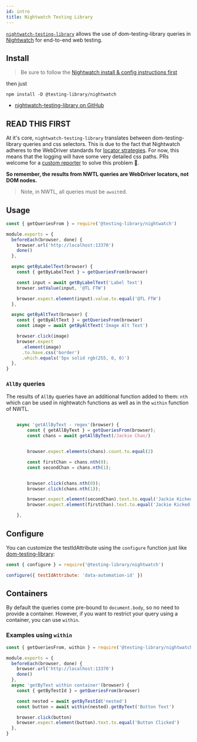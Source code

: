 ```yaml
---
id: intro
title: Nightwatch Testing Library
---
```


[`nightwatch-testing-library`][gh] allows the use of dom-testing-library queries
in [Nightwatch](https://nightwatchjs.org) for end-to-end web testing.

## Install

> Be sure to follow the
> [Nightwatch install & config instructions first](https://nightwatchjs.org/gettingstarted/installation/)

then just

```npm2yarn
npm install -D @testing-library/nightwatch
```

- [nightwatch-testing-library on GitHub][gh]

## READ THIS FIRST

At it's core, `nightwatch-testing-library` translates between
dom-testing-library queries and css selectors. This is due to the fact that
Nightwatch adheres to the WebDriver standards for
[locator strategies](https://www.w3.org/TR/webdriver/#locator-strategies). For
now, this means that the logging will have some very detailed css paths. PRs
welcome for a
[custom reporter](https://nightwatchjs.org/guide/extending-nightwatch/#custom-reporter)
to solve this problem 🤗.

**So remember, the results from NWTL queries are WebDriver locators, not DOM
nodes.**

> Note, in NWTL, all queries must be `await`ed.

## Usage

```javascript
const { getQueriesFrom } = require('@testing-library/nightwatch')

module.exports = {
  beforeEach(browser, done) {
    browser.url('http://localhost:13370')
    done()
  },

  async getByLabelText(browser) {
    const { getByLabelText } = getQueriesFrom(browser)

    const input = await getByLabelText('Label Text')
    browser.setValue(input, '@TL FTW')

    browser.expect.element(input).value.to.equal('@TL FTW')
  },

  async getByAltText(browser) {
    const { getByAltText } = getQueriesFrom(browser)
    const image = await getByAltText('Image Alt Text')

    browser.click(image)
    browser.expect
      .element(image)
      .to.have.css('border')
      .which.equals('5px solid rgb(255, 0, 0)')
  },
}
```

### `AllBy` queries

The results of `AllBy` queries have an additional function added to them: `nth`
which can be used in nightwatch functions as well as in the `within` function of
NWTL.

```javascript

    async 'getAllByText - regex'(browser) {
        const { getAllByText } = getQueriesFrom(browser);
        const chans = await getAllByText(/Jackie Chan/)


        browser.expect.elements(chans).count.to.equal(2)

        const firstChan = chans.nth(0);
        const secondChan = chans.nth(1);


        browser.click(chans.nth(0));
        browser.click(chans.nth(1));

        browser.expect.element(secondChan).text.to.equal('Jackie Kicked');
        browser.expect.element(firstChan).text.to.equal('Jackie Kicked');

    },

```

## Configure

You can customize the testIdAttribute using the `configure` function just like
[dom-testing-library][config]:

```javascript
const { configure } = require('@testing-library/nightwatch')

configure({ testIdAttribute: 'data-automation-id' })
```

## Containers

By default the queries come pre-bound to `document.body`, so no need to provide
a container. However, if you want to restrict your query using a container, you
can use `within`.

### Examples using `within`

```javascript
const { getQueriesFrom, within } = require('@testing-library/nightwatch')

module.exports = {
  beforeEach(browser, done) {
    browser.url('http://localhost:13370')
    done()
  },
  async 'getByText within container'(browser) {
    const { getByTestId } = getQueriesFrom(browser)

    const nested = await getByTestId('nested')
    const button = await within(nested).getByText('Button Text')

    browser.click(button)
    browser.expect.element(button).text.to.equal('Button Clicked')
  },
}
```

[config]: ../dom-testing-library/api-configuration.mdx
[gh]: https://github.com/testing-library/nightwatch-testing-library
